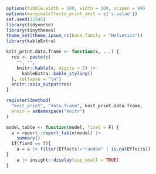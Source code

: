 ```r
options(tibble.width = 100, width = 100, scipen = 99)
options(marginaleffects_print_omit = c('s.value'))
set.seed(12345)
library(tidyverse)
library(tinythemes)
theme_set(theme_ipsum_rc(base_family = "Helvetica"))
library(kableExtra)

knit_print.data.frame <- function(x, ...) {
  res <- paste(c(
    "", "",
    knitr::kable(x, digits = 2) |>
      kableExtra::kable_styling()
  ), collapse = "\n")
  knitr::asis_output(res)
}

registerS3method(
  "knit_print", "data.frame", knit_print.data.frame,
  envir = asNamespace("knitr")
)

model_table <- function(model, fixed = F) {
  a = report::report_table(model) |> 
    summary() 
  if(fixed == T){
    a = a |> filter(Effects!="random" | is.na(Effects)) 
}
    a |> insight::display(zap_small = TRUE) 
}
```
